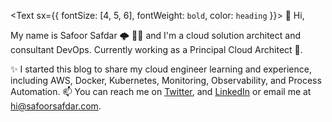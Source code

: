 <Text sx={{ fontSize: [4, 5, 6], fontWeight: `bold`, color: `heading` }}>
  👋 Hi,
</Text>

My name is Safoor Safdar 🌩 👨‍💻 and I&apos;m a cloud solution architect and consultant DevOps. Currently working as a Principal Cloud Architect 🔭.

✨ I started this blog to share my cloud engineer learning and experience, including AWS, Docker, Kubernetes, Monitoring, Observability, and Process Automation. 📫 You can reach me on [Twitter][_twitter], and [LinkedIn][_linkedin] or email me at hi@safoorsafdar.com.

[_twitter]: https://twitter.com/safoorsafdar
[_linkedin]: https://linkedin.com/in/safoorsafdar
[_github]: https://github.com/safoorsafdar

